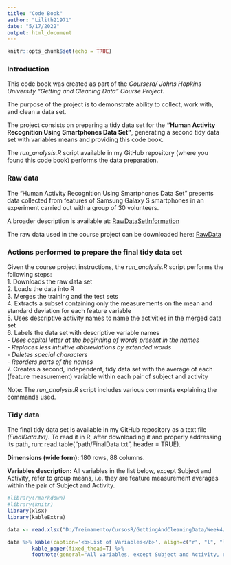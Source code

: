 ```yaml
---
title: "Code Book"
author: "Lilith21971"
date: "5/17/2022"
output: html_document
---
```


```r
knitr::opts_chunk$set(echo = TRUE)
```

### Introduction

This code book was created as part of the *Coursera/ Johns Hopkins University “Getting and Cleaning Data” Course Project*.

The purpose of the project is to demonstrate ability to collect, work with, and clean a data set.

The project consists on preparing a tidy data set for the **“Human Activity Recognition Using Smartphones Data Set”**, generating a second tidy data set with variables means and providing this code book.

The *run_analysis.R* script available in my GitHub repository (where you found this code book) performs the data preparation.


### Raw data

The “Human Activity Recognition Using Smartphones Data Set” presents data collected from features of Samsung Galaxy S smartphones in an experiment carried out with a group of 30 volunteers.

A broader description is available at:
[RawDataSetInformation](http://archive.ics.uci.edu/ml/datasets/Human+Activity+Recognition+Using+Smartphones)

The raw data used in the course project can be downloaded here: 
[RawData](https://d396qusza40orc.cloudfront.net/getdata%2Fprojectfiles%2FUCI%20HAR%20Dataset.zip)


### Actions performed to prepare the final tidy data set

Given the course project instructions, the *run_analysis.R* script performs the following steps:  
1. Downloads the raw data set  
2. Loads the data into R  
3. Merges the training and the test sets  
4. Extracts a subset containing only the measurements on the mean and standard deviation for each feature variable  
5. Uses descriptive activity names to name the activities in the merged data set  
6. Labels the data set with descriptive variable names  
      *- Uses capital letter at the beginning of words present in the names*  
      *- Replaces less intuitive abbreviations by extended words*  
      *- Deletes special characters*  
      *- Reorders parts of the names*  
7. Creates a second, independent, tidy data set with the average of each (feature measurement) variable within each pair of subject and activity  

Note: The *run_analysis.R* script includes various comments explaining the commands used.


### Tidy data

The final tidy data set is available in my GitHub repository as a text file *(FinalData.txt)*. To read it in R, after downloading it and properly addressing its path, run: read.table(“path/FinalData.txt”, header = TRUE).

**Dimensions (wide form):** 180 rows, 88 columns.

**Variables description:** All variables in the list below, except Subject and Activity, refer to group means, i.e. they are feature measurement averages within the pair of Subject and Activity.


```r
#library(rmarkdown)
#library(knitr)
library(xlsx)
library(kableExtra)

data <- read.xlsx("D:/Treinamento/CursosR/GettingAndCleaningData/Week4/scripts/Course_Project/Variables_list.xlsx", sheetIndex=1, header = TRUE) 

data %>% kable(caption='<b>List of Variables</b>', align=c("r", "l", "l", "l")) %>%
        kable_paper(fixed_thead=T) %>%
        footnote(general="All variables, except Subject and Activity, refer to group means, i.e. they are feature measurement averages within the pair of Subject and Activity.")
```

